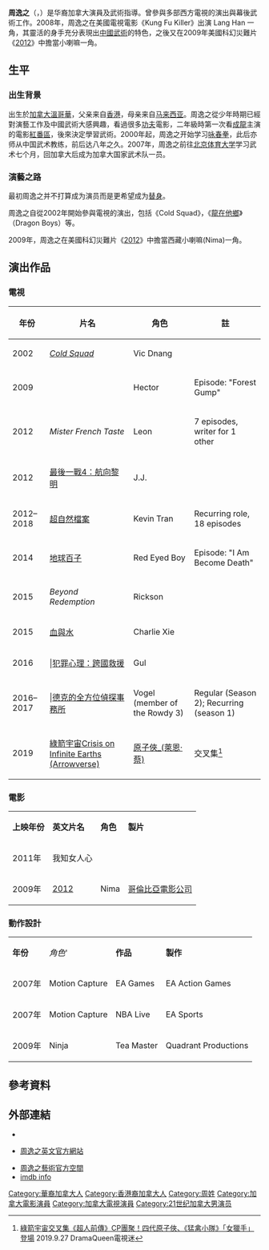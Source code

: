 
{{藝人
| 姓名 = 周逸之
| 類型 = 男演員
| 圖片 = Osric Chau by Gage Skidmore.jpg
| 圖片尺寸 = 
| 圖片簡介 = 周逸之於2017年
| 原名 = 
| 羅馬拼音 = 
| 英文名 = Osric Chau
| 綽號 = 
| 國籍 = {{CAN}} 
| 籍貫 = 
| 出生日期 = {{birth date and age|1986|7|20}}
| 出生地點 = {{CAN}} [[溫哥華|溫哥華]]
| 生肖 =
| 星座 = 
| 逝世日期 =  
| 逝世地點 = 
| 職業 = [[演員|演員]]、[[武術|武術]]演員、指導
| 語言 = [[英語|英語]]、[[粵語|粵語]]、[[國語|國語]]
| 三圍 = 
| 血型 =
| 身高 = 
| 體重 = 
| 教育程度 = 
| 宗教信仰 = 
| 配偶 = 
| 出身地 =
| 出道作 = 
| 出道日期 = 
| 代表作 = 
| 活躍年代 = 2002年 - 至今
| 經紀公司 =
| 網站 = 
| 獎項 = 
| IMDb = 1859543
| 舞臺劇 = 
| 書籍 = 
}}

'''周逸之'''（{{lang|en|'''Osric Chau'''}}，{{bd|1986年|7月20日|catIdx=C周}}）是华裔加拿大演員及武術指導。曾參與多部西方電視的演出與幕後武術工作。2008年，周逸之在美國電視電影《Kung Fu Killer》出演 Lang Han 一角，其靈活的身手充分表現出[[中國武術|中國武術]]的特色，之後又在2009年美國科幻災難片《[[2012_(電影)|2012]]》中擔當小喇嘛一角。

== 生平 ==
=== 出生背景 ===
出生於[[加拿大|加拿大]][[溫哥華|溫哥華]]，父亲来自[[香港|香港]]，母亲来自[[马来西亚|马来西亚]]。周逸之從少年時期已經對演藝工作及中國武術大感興趣，看過很多[[功夫|功夫]]電影，二年級時第一次看[[成龍|成龍]]主演的電影[[紅番區|紅番區]]，後來決定學習武術。2000年起，周逸之开始学习[[咏春拳|咏春拳]]，此后亦师从中国武术教练，前后达八年之久。2007年，周逸之前往[[北京体育大学|北京体育大学]]学习武术七个月，回加拿大后成为加拿大国家武术队一员。

=== 演藝之路 ===
最初周逸之并不打算成为演员而是更希望成为[[替身演員|替身]]。

周逸之自從2002年開始參與電視的演出，包括《Cold Squad》，《[[龍在他鄉|龍在他鄉]]》（Dragon Boys）等。

2009年，周逸之在美國科幻災難片《[[2012_(電影)|2012]]》中擔當西藏小喇嘛(Nima)一角。

== 演出作品 ==
=== 電視 ===

{| class="wikitable sortable"
|-
! scope="col" | 年份
! scope="col" | 片名
! scope="col" | 角色
! scope="col" class="unsortable" | 註
|-
| 2002 || ''[[Cold_Squad|Cold Squad]]'' || Vic Dnang || 
|-
| 2009 || {{sort|Troop|''[[The_Troop|The Troop]]''}} || Hector || Episode: "Forest Gump"
|-
| 2012 || ''Mister French Taste'' || Leon || 7 episodes, writer for 1 other
|-
| 2012 || [[最後一戰4：航向黎明|最後一戰4：航向黎明]] || J.J. || 
|-
| 2012–2018 ||[[超自然檔案|超自然檔案]] || Kevin Tran || Recurring role, 18 episodes
|-
| 2014 || [[地球百子|地球百子]] || Red Eyed Boy || Episode: "I Am Become Death"
|-
| 2015 || ''Beyond Redemption'' || Rickson || 
|-
| 2015 || [[血與水|血與水]] || Charlie Xie || 
|-
|2016 || |[[犯罪心理：跨國救援|犯罪心理：跨國救援]] || Gul || 
|-
|2016–2017 || |[[德克的全方位偵探事務所|德克的全方位偵探事務所]] || Vogel (member of the Rowdy 3) || Regular (Season 2); Recurring (season 1)
|-
|2019
|[[綠箭宇宙|綠箭宇宙]][[Crisis_on_Infinite_Earths_(Arrowverse)|Crisis on Infinite Earths (Arrowverse)]]
|[[原子俠_(萊恩·蔡)|原子俠_(萊恩·蔡)]]
|交叉集<ref>[https://www.dramaqueen.com.tw/news/20190927/002.html 綠箭宇宙交叉集《超人前傳》CP團聚！四代原子俠、《猛禽小隊》「女獵手」登場] {{Wayback|url=https://www.dramaqueen.com.tw/news/20190927/002.html |date=20201025104009 }} 2019.9.27 DramaQueen電視迷</ref>
|}

=== 電影 ===

{| border="1" 
|- 
| '''上映年份''' || '''英文片名'''|| '''角色''' || '''製片'''
|- 
| 2011年 || 我知女人心 ||  || 
|- 
| 2009年 || [[2012_(電影)|2012]] || Nima || [[哥倫比亞電影公司|哥倫比亞電影公司]]
|}

=== 動作設計 ===

{| border="1" 
|- 
| '''年份''' || ''角色''' || '''作品''' || '''製作''' 
|-
| 2007年 || Motion Capture || EA Games || EA Action Games 
|-
| 2007年 || Motion Capture || NBA Live || EA Sports 
|-
| 2009年 || Ninja || Tea Master  || Quadrant Productions
|}


== 參考資料 ==
<div class="references-small">
<references />
</div>

== 外部連結 ==
*{{instagram|osricchau}}
*{{en}}[http://www.osricchau.com 周逸之英文官方網站]{{Wayback|url=http://www.osricchau.com/ |date=20201127134530 }}
*[http://www.alivenotdead.com/Osric/details.html 周逸之藝術官方空間]{{Wayback|url=http://www.alivenotdead.com/Osric/details.html |date=20161108224330 }}
*[http://www.imdb.com/name/nm1859543 imdb info]{{Wayback|url=http://www.imdb.com/name/nm1859543 |date=20200914025818 }}
[[Category:華裔加拿大人|Category:華裔加拿大人]]
[[Category:香港裔加拿大人|Category:香港裔加拿大人]]
[[Category:周姓|Category:周姓]]
[[Category:加拿大電影演員|Category:加拿大電影演員]]
[[Category:加拿大電視演員|Category:加拿大電視演員]]
[[Category:21世纪加拿大男演员|Category:21世纪加拿大男演员]]